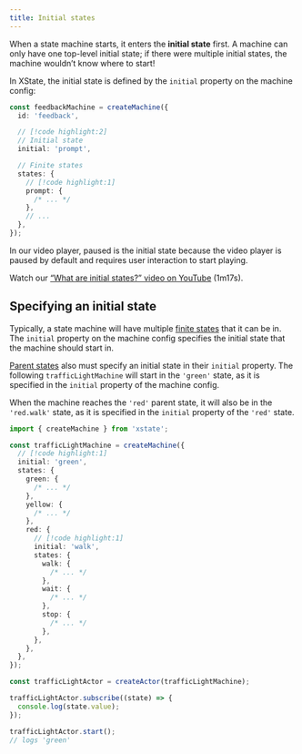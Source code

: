 ```yaml
---
title: Initial states
---
```


When a state machine starts, it enters the **initial state** first. A machine can only have one top-level initial state; if there were multiple initial states, the machine wouldn’t know where to start!

In XState, the initial state is defined by the `initial` property on the machine config:

```ts
const feedbackMachine = createMachine({
  id: 'feedback',

  // [!code highlight:2]
  // Initial state
  initial: 'prompt',

  // Finite states
  states: {
    // [!code highlight:1]
    prompt: {
      /* ... */
    },
    // ...
  },
});
```

In our video player, paused is the initial state because the video player is paused by default and requires user interaction to start playing.

<Callout>

Watch our [“What are initial states?” video on YouTube](https://www.youtube.com/watch?v=goCpmgyrjL0&list=PLvWgkXBB3dd4I_l-djWVU2UGPyBgKfnTQ&index=3) (1m17s).

</Callout>

<EmbedMachine
  name="Video player"
  embedURL="https://stately.ai/registry/editor/embed/e13bef2b-bb13-4465-96ac-0bc25340688e?machineId=3ebc8874-2294-480b-a06e-74845337cd8d"
/>

## Specifying an initial state

Typically, a state machine will have multiple [finite states](finite-states.mdx) that it can be in. The `initial` property on the machine config specifies the initial state that the machine should start in.

[Parent states](parent-states.mdx) also must specify an initial state in their `initial` property. The following `trafficLightMachine` will start in the `'green'` state, as it is specified in the `initial` property of the machine config.

When the machine reaches the `'red'` parent state, it will also be in the `'red.walk'` state, as it is specified in the `initial` property of the `'red'` state.

```ts
import { createMachine } from 'xstate';

const trafficLightMachine = createMachine({
  // [!code highlight:1]
  initial: 'green',
  states: {
    green: {
      /* ... */
    },
    yellow: {
      /* ... */
    },
    red: {
      // [!code highlight:1]
      initial: 'walk',
      states: {
        walk: {
          /* ... */
        },
        wait: {
          /* ... */
        },
        stop: {
          /* ... */
        },
      },
    },
  },
});

const trafficLightActor = createActor(trafficLightMachine);

trafficLightActor.subscribe((state) => {
  console.log(state.value);
});

trafficLightActor.start();
// logs 'green'
```
